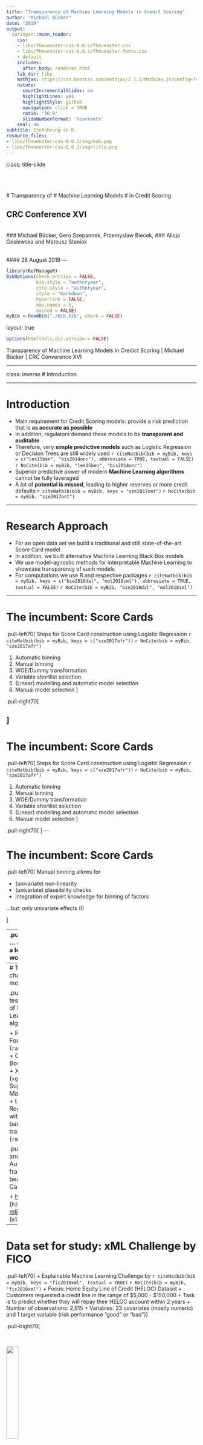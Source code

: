 ```yaml
---
title: "Transparency of Machine Learning Models in Credit Scoring"
author: "Michael Bücker"
date: "2019"
output:
  xaringan::moon_reader:
    css:
    - libs/fhmuenster-css-0.0.1/fhmuenster.css
    - libs/fhmuenster-css-0.0.1/fhmuenster-fonts.css
    - default
    includes:
      after_body: renderer.html
    lib_dir: libs
    mathjax: https://cdn.bootcss.com/mathjax/2.7.1/MathJax.js?config=TeX-MML-AM_HTMLorMML
    nature:
      countIncrementalSlides: no
      highlightLines: yes
      highlightStyle: github
      navigation: click = TRUE
      ratio: '16:9'
      slideNumberFormat: '%current%'
    seal: no
subtitle: Einführung in R
resource_files:
- libs/fhmuenster-css-0.0.1/img/msb.png
- libs/fhmuenster-css-0.0.1/img/title.png
---
```



class: title-slide

<br><br><br>
# Transparency of 
# Machine Learning Models 
# in Credit Scoring
 

## CRC Conference XVI

<br> 
### Michael Bücker, Gero Szepannek, Przemyslaw Biecek, 
### Alicja Gosiewska and Mateusz Staniak

<br> 
#### 28 August 2019
---


```r
library(RefManageR)
BibOptions(check.entries = FALSE,
           bib.style = "authoryear",
           cite.style = "authoryear",
           style = "markdown",
           hyperlink = FALSE,
           max.names = 5,
           dashed = FALSE)
myBib <-ReadBib("./Bib.bib", check = FALSE)
```

layout: true

```r
options(htmltools.dir.version = FALSE)
```

<div class="my-footer"> Transparency of Machine Learning Models in Credict Scoring | Michael Bücker | CRC Converence XVI </div>       






---

class: inverse
# Introduction


---

# Introduction

+ Main requirement for Credit Scoring models: provide a risk prediction that is **as accurate as possible**
+ In addition, regulators demand these models to be **transparent and auditable**
+ Therefore, very **simple predictive models** such as Logistic Regression or Decision Trees are still widely used `r citeNatbib(bib = myBib, keys = c("les15ben", "bis2014onc"), abbreviate = TRUE, textual = FALSE)` `r NoCite(bib = myBib, "les15ben", "bis2014onc")`
+ Superior predictive power of modern **Machine Learning algorithms** cannot be fully leveraged
+ A lot of **potential is missed**, leading to higher reserves or more credit defaults  `r citeNatbib(bib = myBib, keys = "sze2017ont")` `r NoCite(bib = myBib, "sze2017ont")`

---

# Research Approach

+ For an open data set we build a traditional and still state-of-the-art Score Card model 
+ In addition, we built alternative Machine Learning Black Box models
+ We  use model-agnostic methods for interpretable Machine Learning to showcase transparency of such models
+ For computations we use R and respective packages 
`r citeNatbib(bib = myBib, keys = c("bie2018dal", "mol2018iml"), abbreviate = TRUE, textual = FALSE)` `r NoCite(bib = myBib, "bie2018dal", "mol2018iml")`



---


# The incumbent: Score Cards

.pull-left70[
Steps for Score Card construction using Logistic Regression 
`r citeNatbib(bib = myBib, keys = c("sze2017afr"))` `r NoCite(bib = myBib, "sze2017afr")`

1. Automatic binning
2. Manual binning
3. WOE/Dummy transformation
4. Variable shortlist selection 
5. (Linear) modelling and automatic model selection
6. Manual model selection 
]


.pull-right70[


]
---

# The incumbent: Score Cards

.pull-left70[
Steps for Score Card construction using Logistic Regression 
`r citeNatbib(bib = myBib, keys = c("sze2017afr"))` `r NoCite(bib = myBib, "sze2017afr")`

1. Automatic binning
2. <a>Manual binning</a>
3. WOE/Dummy transformation
4. Variable shortlist selection 
5. (Linear) modelling and automatic model selection
6. Manual model selection 
]


.pull-right70[
<div align = "center">
<img src="img/binning.png" width=120%>
</div>
]
---

# The incumbent: Score Cards

.pull-left70[
Manual binning allows for

+  (univariate) non-linearity
+  (univariate) plausibility checks
+  integration of expert knowledge for binning of factors  

<a>...but: only univariate effects (!)</a>

]

--
.pull-right70[
... and means a lot of manual work
<div align = "center">
<img src="https://media.giphy.com/media/uJi32NRF7jOA8/giphy.gif" width=100%>
</div>
]

---
# The challenger models

.pull-left[
We tested a couple of Machine Learning algorithms ...

+ Random Forests (`randomForest`)
+ Gradient Boosting (`gbm`)
+ XGBoost (`xgboost`)
+ Support Vector Machines (`svm`)
+ Logistic Regression with spline based transformations (`rms`)
]

.pull-right[
... and also two AutoML frameworks to beat the Score Card

+ [h2o AutoML](http://docs.h2o.ai/h2o/latest-stable/h2o-docs/automl.html) (`h2o`)
+ [mljar.com](https://mljar.com/) (`mljar`)
]
---
# Data set for study: xML Challenge by FICO

.pull-left70[
+ Explainable Machine Learning Challenge by `r citeNatbib(bib = myBib, keys = "fic2018xml", textual = TRUE)` `r NoCite(bib = myBib, "fic2018xml")`
+ Focus: Home Equity Line of Credit (HELOC) Dataset
+ Customers  requested a credit line in the range of $5,000 - $150,000
+ Task is to predict whether they will repay their HELOC account within 2 years
+ Number of observations: 2,615
+ Variables: 23 covariates (mostly numeric) and 1 target variable (risk performance "good" or "bad")
]

.pull-lright70[

<br>
<a href = "https://community.fico.com/s/explainable-machine-learning-challenge">
<div align = "right">
<img src="img/FICO.png" width=25%>
</div>
<a>
<br><br>
<a href = "https://www.fico.com/">
<div align = "right">
<img src="img/FICO2.jpeg" width=25%>
</div>
<a>
]

---
class: inverse
# Results: Model performance

---



# Results: Comparison of model performance

.pull-left70[
```r
library(openxlsx)
fico_benchmark <- read.xlsx("FICO_challenge/FICO_benchmark.xlsx",1)

fico_benchmark <- fico_benchmark[-5,]
fico_benchmark <- fico_benchmark[order(fico_benchmark$test, decreasing = TRUE),]

library(ggrepel)
library(plotly)
library(purrr)
library(RColorBrewer)

cols <- character(9L)
cols[-7] <- brewer.pal(9, "Greys")[2:9]
cols[7] <- "#E41A1C"

fico_benchmark$FICO[5] <- "Score Card"
fico_benchmark$type[5] <- "Score Card"


b <- 
ggplot(fico_benchmark, aes(x = reorder(FICO,-test), y = test, fill = type)) +
  geom_bar(stat="identity") +
  coord_cartesian(ylim = c(.75, .8)) +
  scale_fill_manual(values=cols) +
  theme_light() +
  theme(axis.text.x = element_text(angle = 90, vjust = 0.75)) + 
  xlab("Models") + 
  ylab("AUC on test data set")

b


```
]

.pull-right70[
+ Predictive power of the traditional Score Card model surprisingly good
+ Logistic Regression with spline based transformations best, using `rms` by `r citeNatbib(bib = myBib, keys = "rms2019reg", textual = TRUE)` `r NoCite(bib = myBib, "rms2019reg")`
]
---

# Results: Comparison of model performance

.pull-left70[
<br>
```r

cols <- character(21L)
cols[-c(2,19,17)] <- brewer.pal(9, "Greys")[9]
cols[c(2,19,17)] <- "#E41A1C"


b <- ggplot(fico_benchmark, aes(x = train, y = test, color = FICO, label = FICO)) +
  geom_point(stat="identity") +
  theme_light() +
  geom_text_repel(size = 5) +
  theme(legend.position = "none", text = element_text(size=20)) +
  scale_colour_manual(values=cols) +
  xlab("AUC on training data set") + 
  ylab("AUC on test data set") + 
  geom_abline(slope = 1, intercept = 0) +ylim(.75, .825) + xlim(.75,1)
b
```
]

.pull-right70[
For comparison of explainability, we choose 

+ the Score Card, 
+ a Gradient Boosting model with 10,000 trees, 
+  a tuned Logistic Regression with splines using 13 variables
]


---
class: inverse
# Results: Global explanations

---

# Explainability of Machine Learning models

.pull-left70[
There are many model-agnostic methods for interpretable ML today; see `r citeNatbib(bib = myBib, keys = "mol2019int", textual = TRUE)` `r NoCite(bib = myBib, "mol2019int")` for a good overview.

+ Partial Dependence Plots (PDP)
+ Individual Conditional Expectation (ICE)
+ Accumulated Local Effects (ALE)
+ Feature Importance
+ Global Surrogate and Local Surrogate (LIME)
+ Shapley Values
+ ...
]

.pull-right70[
<div class = "wrap2">
<iframe class = "frame2"  src="https://christophm.github.io/interpretable-ml-book/"></iframe>
</div>
]
---

# Implementation in R: DALEX


.pull-left70[
<div align = "center">
<img src="img/dalex.png" width=100%>
</div>
]

.pull-right70[
+ Descriptive mAchine Learning EXplanations
+ DALEX is a set of tools that help to understand how complex models are working
]

---


# Score Card: Variable importance as range of points
.pull-left70[
```r
library(readr)
score_range <- read_csv("score_range.csv")
ggplot(score_range, aes(x = reorder(Model, range), y = range)) +
  geom_bar(stat="identity") + 
  theme_light() +
  theme(axis.text.x = element_text(angle = 90, vjust = 0.75)) + 
  xlab("Models") + 
  ylab("Range of Score Card points") + 
  coord_flip()
```
]


.pull-right70[

+ Range of Score Card point as an indicator of relevance for predictions
+ Alternative: variance of Score Card points across applications

]
---
# Model agnostic: Importance through drop-out loss

.pull-left70[
```r
load("FICO_challenge/vp.rds")
plot(vp_gbm, bar_width = 2) + ylab("1 - AUC") + theme_light() + theme(legend.position = "none") + 
  ggtitle("","")
```
]

.pull-right70[

+ The drop in model performance (here AUC) is measured after permutation of a single variable
+ The more siginficant the drop in performance, the more important the variable

]



---
# Score Card: Variable explanation based on points

.pull-left70[
<br>
```r
library(dplyr)
ext_risk <- tibble(`Score Card Points` = c(-11,-11,-2,-2,5,5,14,14), 
                   ExternalRiskEstimate = c(50,67.1, 67.1, 72.6,72.6, 81.3,81.3, 100))

b <- ggplot(data = ext_risk, aes(x = `ExternalRiskEstimate`, y = `Score Card Points`)) +
  geom_line()+ 
  theme_light() + 
  xlab("ExternalRiskEstimate") + 
  ylab("Score Card Points") +
  ylim(-20, +20)
b
```
]

.pull-right70[

+ Score Card points for values of covariate show effect of single feature
+ Directly computed from coefficient estimates of the Logistic Regression

]

---
# Model agnostic: Partial dependence plots

.pull-left70[
```r
load(file = "FICO_challenge/extrisk.rds")

plot(cp_score_card, cp_lmr_13_tuned, cp_gbm_10000, 
     color = "_label_") + 
  theme_light() + theme(legend.position = "bottom") +
  ylab("Average prediction") + 
  ggtitle("","")
```
]

.pull-right70[

+ Partial dependence plots created with `r citeNatbib(bib = myBib, keys = c("bie2018dal"), abbreviate = TRUE, textual = FALSE)` `r NoCite(bib = myBib, "bie2018dal")`
+ Interpretation very similar to marginal Score Card points

]

---
class: inverse
# Results: Local explanations

---
# Instance-level explanations

.pull-left70[
+ Instance-level exploration helps to understand how a model yields a prediction for a single observation
+ Model-agnostic approaches are 
  + additive Breakdowns
  + Shapley Values 
  + LIME
+ In Credit Scoring, this explanation makes each credit decision transparent
]

.pull-right70[
]
---
# Score Card: Local explanations

.pull-left70[
```r
load(file = "FICO_challenge/loc_points.rds")
cols <- ifelse(loc_points$Points>=0,"#008000","#E41A1C")[order(loc_points$Variable)]

ggplot(loc_points, aes(y = Points, x = reorder(Variable, Points), fill = Variable)) + 
  geom_bar(stat="identity") + 
  theme_light() +
  scale_fill_manual(values=cols) +
  theme(axis.text.x = element_text(angle = 90, vjust = 0.75), legend.position = "none") + 
  xlab("Variables") + 
  ylab("Score Card points") + 
  coord_flip()
```
]

.pull-right70[
+ Instance-level exploration for Score Cards can simply use individual Score Card points 
+ This yields a breakdown of the scoring result by variable

]

---

# Model agnostic: Variable contribution break down

.pull-left70[
```r

load("FICO_challenge/breakdown.rds")
p1 <- plot(bd_lmr_13_tuned) + theme_light() + theme(legend.position = "none")
p2 <- plot(bd_gbm_10000) + theme_light() + theme(legend.position = "none")
p3 <- plot(bd_score_card) + theme_light() + theme(legend.position = "none")
# grid.arrange(p1, p2, p3)
p2
```
]

.pull-right70[
+ Such instance-level explorations can also be performed in a model-agnostic way
+ Unfortunately, for non-additive models, variable contributions depend on the ordering of variables
]


---

# Model agnostic: Shapley values

.pull-left70[
```r

load("FICO_challenge/shapley.rds")
p1 <- plot(sh_lmr_13_tuned) + theme_light() + theme(legend.position = "none")
p2 <- plot(sh_gbm_10000) + theme_light() + theme(legend.position = "none")
p3 <- plot(sh_score_card) + theme_light() + theme(legend.position = "none")
p2 
# grid.arrange(p1, p2, p3)
```
]

.pull-right70[
+ Shapley attributions are averages across all (or at least large number) of different orderings
+ Violet boxplots show distributions for attributions for a selected variable, while length of the bar stands for an average attribution
]


---
class: inverse
# Conclusion

---

# Modeldown: HTML summaries for predictive Models 

Rf. `r citeNatbib(bib = myBib, keys = "bie2019mod", textual = TRUE)` `r NoCite(bib = myBib, "bie2019mod")`

.pull-left70[
<div class = "wrap">
<iframe class = "frame"  src="http://modeldown.buecker.ms/"></iframe>
</div>
]

.pull-right70[
<br>
<a>
<div align = "center">
<img src="img/qr.png" width=120%>
</div>
</a>
]
---

# Conclusion

+ We have built models for Credit Scoring using Score Cards and Machine Learning
+ Predictive power of Machine Learning models was superior (in our example only slightly, other studies show clearer overperformance)
+ Model agnostic methods for interpretable Machine Learning are able to make predictions explainable in the same way

---
# References (1/3)

```r
PrintBibliography(myBib, start = 1, end = 4)
```

---

# References (2/3)

```r
PrintBibliography(myBib, start = 5, end = 8)
```

---

# References (3/3)

```r
PrintBibliography(myBib, start = 9)
```

---

# Thank you!

<br> 


.smaller-font[
.pull-left[
#### Prof. Dr. Michael Bücker  
Professor of Data Science  
Münster School of Business  

FH Münster - University of Applied Sciences -  
Corrensstraße 25, Room C521  
D-48149 Münster  

Tel: +49 251 83 65615  
E-Mail: michael.buecker@fh-muenster.de  
https://en.fh-muenster.de/wirtschaft/index.php
]

.pull-right[
<a>
<div align = "center">
<img src="img/fh.jpg" width=100%>
</div>
</a>
]
]

---

class: inverse
# Backup


---
class: empty
background-image: url("https://media.giphy.com/media/lqVVqkqMolh9S/giphy.gif")
background-size: contain





